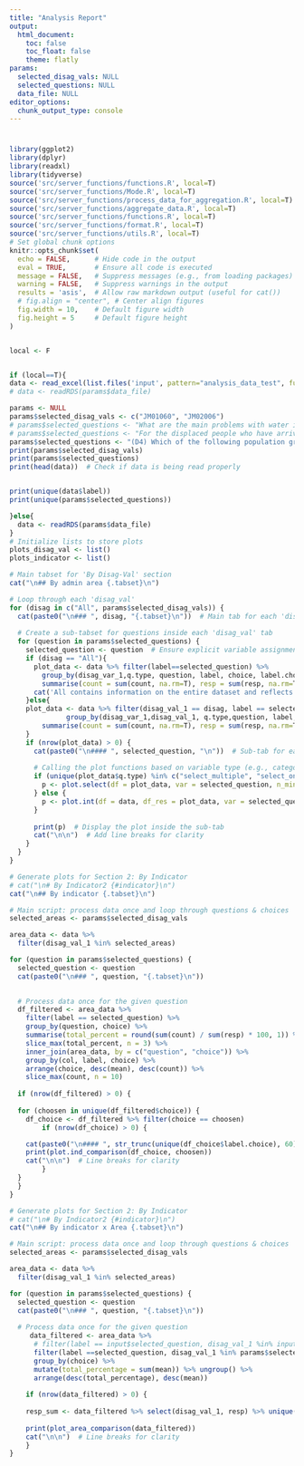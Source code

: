 ```yaml
---
title: "Analysis Report"
output:
  html_document:
    toc: false
    toc_float: false
    theme: flatly
params:
  selected_disag_vals: NULL
  selected_questions: NULL
  data_file: NULL
editor_options:
  chunk_output_type: console
---
```


# {.tabset}


```r
library(ggplot2)
library(dplyr)
library(readxl)
library(tidyverse)
source('src/server_functions/functions.R', local=T)
source('src/server_functions/Mode.R', local=T)
source('src/server_functions/process_data_for_aggregation.R', local=T)
source('src/server_functions/aggregate_data.R', local=T)
source('src/server_functions/functions.R', local=T)
source('src/server_functions/format.R', local=T)
source('src/server_functions/utils.R', local=T)
# Set global chunk options
knitr::opts_chunk$set(
  echo = FALSE,      # Hide code in the output
  eval = TRUE,       # Ensure all code is executed
  message = FALSE,   # Suppress messages (e.g., from loading packages)
  warning = FALSE,   # Suppress warnings in the output
  results = 'asis',  # Allow raw markdown output (useful for cat())
  # fig.align = "center", # Center align figures
  fig.width = 10,    # Default figure width
  fig.height = 5     # Default figure height
)


local <- F


if (local==T){
data <- read_excel(list.files('input', pattern="analysis_data_test", full.names = TRUE)) 
# data <- readRDS(params$data_file)

params <- NULL
params$selected_disag_vals <- c("JM01060", "JM02006")
# params$selected_questions <- "What are the main problems with water in ${info_settlement_final}?"
# params$selected_questions <- "For the displaced people who have arrived in ${info_settlement_final}, what are the main reasons that they left their homes?"
params$selected_questions <- "(D4) Which of the following population groups are currently present in the settlement?"
print(params$selected_disag_vals)
print(params$selected_questions)
print(head(data))  # Check if data is being read properly


print(unique(data$label))
print(unique(params$selected_questions))

}else{
  data <- readRDS(params$data_file)
}
# Initialize lists to store plots
plots_disag_val <- list()
plots_indicator <- list()
```


```r
# Main tabset for 'By Disag-Val' section
cat("\n## By admin area {.tabset}\n")

# Loop through each 'disag_val'
for (disag in c("All", params$selected_disag_vals)) {
  cat(paste0("\n### ", disag, "{.tabset}\n"))  # Main tab for each 'disag_val'
  
  # Create a sub-tabset for questions inside each 'disag_val' tab
  for (question in params$selected_questions) {
    selected_question <- question  # Ensure explicit variable assignment
    if (disag == "All"){
      plot_data <- data %>% filter(label==selected_question) %>% 
        group_by(disag_var_1,q.type, question, label, choice, label.choice) %>% 
        summarise(count = sum(count, na.rm=T), resp = sum(resp, na.rm=T), mean = count/resp)
      cat('All contains information on the entire dataset and reflects the overall situation across all areas assessed.\n\n')
    }else{
    plot_data <- data %>% filter(disag_val_1 == disag, label == selected_question) %>% 
              group_by(disag_var_1,disag_val_1, q.type,question, label, choice, label.choice) %>% 
        summarise(count = sum(count, na.rm=T), resp = sum(resp, na.rm=T), mean = count/resp)
    }
    if (nrow(plot_data) > 0) {
      cat(paste0("\n#### ", selected_question, "\n"))  # Sub-tab for each question under this 'disag_val'
      
      # Calling the plot functions based on variable type (e.g., categorical or numerical)
      if (unique(plot_data$q.type) %in% c("select_multiple", "select_one")) {
        p <- plot.select(df = plot_data, var = selected_question, n_min=100)
      } else {
        p <- plot.int(df = data, df_res = plot_data, var = selected_question, )
      }
      
      print(p)  # Display the plot inside the sub-tab
      cat("\n\n")  # Add line breaks for clarity
    }
  }
}


```



```r
# Generate plots for Section 2: By Indicator
# cat("\n# By Indicator2 {#indicator}\n")
cat("\n## By indicator {.tabset}\n")

# Main script: process data once and loop through questions & choices
selected_areas <- params$selected_disag_vals

area_data <- data %>% 
  filter(disag_val_1 %in% selected_areas)

for (question in params$selected_questions) {
  selected_question <- question
  cat(paste0("\n### ", question, "{.tabset}\n"))
  

  # Process data once for the given question
  df_filtered <- area_data %>%
    filter(label == selected_question) %>%
    group_by(question, choice) %>%
    summarise(total_percent = round(sum(count) / sum(resp) * 100, 1)) %>%
    slice_max(total_percent, n = 3) %>%
    inner_join(area_data, by = c("question", "choice")) %>%
    group_by(col, label, choice) %>%
    arrange(choice, desc(mean), desc(count)) %>%
    slice_max(count, n = 10)
  
  if (nrow(df_filtered) > 0) {
  
  for (choosen in unique(df_filtered$choice)) {
    df_choice <- df_filtered %>% filter(choice == choosen)
        if (nrow(df_choice) > 0) {

    cat(paste0("\n#### ", str_trunc(unique(df_choice$label.choice), 60), "\n"))  # Sub-tab for each choice
    print(plot.ind_comparison(df_choice, choosen))
    cat("\n\n")  # Line breaks for clarity
        }
  }
  }
}

```


```r
# Generate plots for Section 2: By Indicator
# cat("\n# By Indicator2 {#indicator}\n")
cat("\n## By indicator x Area {.tabset}\n")

# Main script: process data once and loop through questions & choices
selected_areas <- params$selected_disag_vals

area_data <- data %>% 
  filter(disag_val_1 %in% selected_areas)

for (question in params$selected_questions) {
  selected_question <- question
  cat(paste0("\n### ", question, "{.tabset}\n"))
  
  # Process data once for the given question
     data_filtered <- area_data %>% 
      # filter(label == input$selected_question, disag_val_1 %in% input$filter_disag_val_1) %>%
      filter(label ==selected_question, disag_val_1 %in% params$selected_disag_vals) %>%
      group_by(choice) %>% 
      mutate(total_percentage = sum(mean)) %>% ungroup() %>% 
      arrange(desc(total_percentage), desc(mean))
    
    if (nrow(data_filtered) > 0) {
     
    resp_sum <- data_filtered %>% select(disag_val_1, resp) %>% unique() %>% pull(resp) %>% sum()
  
    print(plot_area_comparison(data_filtered))
    cat("\n\n")  # Line breaks for clarity
    }
}

```



